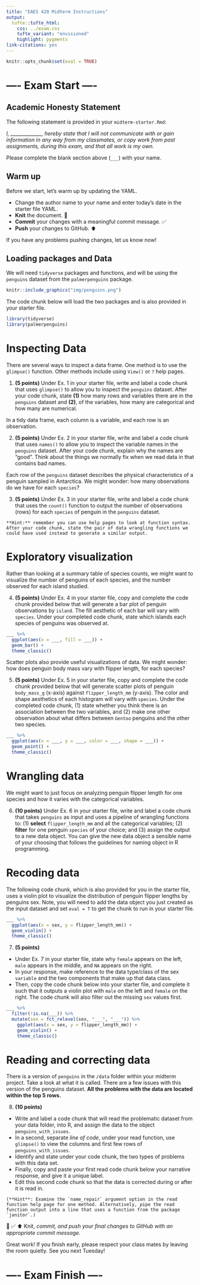 ```yaml
---
title: "EAES 420 Midterm Instructions"
output: 
  tufte::tufte_html:
    css: ../exam.css
    tufte_variant: "envisioned"
    highlight: pygments
link-citations: yes
---
```


```r
knitr::opts_chunk$set(eval = TRUE)
```

# ---- Exam Start ----

## Academic Honesty Statement

The following statement is provided in your `midterm-starter.Rmd`:

*I, \_\_\_\_\_\_\_\_\_\_\_\_\_, hereby state that I will not communicate with or gain information in any way from my classmates, or copy work from past assignments, during this exam, and that all work is my own.*

Please complete the blank section above (`___`) with your name.

## Warm up

Before we start, let's warm up by updating the YAML.

-   Change the author name to your name and enter today's date in the starter file YAML.
-   **Knit** the document. 🧶
-   **Commit** your changes with a meaningful commit message. ✅
-   **Push** your changes to GitHub. ⬆️

If you have any problems pushing changes, let us know now!

## Loading packages and Data

We will need `tidyverse` packages and functions, and will be using the `penguins` dataset from the `palmerpenguins` package.

```r
knitr::include_graphics("img/penguins.png")
```

The code chunk below will load the two packages and is also provided in your starter file.

```r
library(tidyverse)
library(palmerpenguins)
```

# Inspecting Data

There are several ways to inspect a data frame.
One method is to use the `glimpse()` function.
Other methods include using `View()` or `?` help pages.

1.  **(5 points)** Under Ex. 1 in your starter file, write and label a code chunk that uses `glimpse()` to allow you to inspect the `penguins` dataset. After your code chunk, state **(1)** how many rows and variables there are in the `penguins` dataset and **(2)**, of the variables, how many are categorical and how many are numerical.

In a tidy data frame, each column is a variable, and each row is an observation.

2.  **(5 points)** Under Ex. 2 in your starter file, write and label a code chunk that uses `names()` to allow you to inspect the variable names in the `penguins` dataset. After your code chunk, explain why the names are "good". Think about the things we normally fix when we read data in that contains bad names.

Each row of the `penguins` dataset describes the physical characteristics of a penguin sampled in Antarctica.
We might wonder: how many observations do we have for each `species`?

3.  **(5 points)** Under Ex. 3 in your starter file, write and label a code chunk that uses the `count()` function to output the number of observations (rows) for each `species` of penguin in the `penguins` dataset.

```marginfigure
**Hint:** remember you can use help pages to look at function syntax.
After your code chunk, state the pair of data wrangling functions we could have used instead to generate a similar output.
```

# Exploratory visualization

Rather than looking at a summary table of species counts, we might want to visualize the number of penguins of each species, and the number observed for each island studied.

4.  **(5 points)** Under Ex. 4 in your starter file, copy and complete the code chunk provided below that will generate a bar plot of penguin observations by `island`. The fill aesthetic of each bar will vary with `species`. Under your completed code chunk, state which islands each species of penguins was observed at.

```r
___ %>% 
  ggplot(aes(x = ___, fill = ___)) +
  geom_bar() +
  theme_classic()
```

Scatter plots also provide useful visualizations of data.
We might wonder: how does penguin body mass vary with flipper length, for each species?

5.  **(5 points)** Under Ex. 5 in your starter file, copy and complete the code chunk provided below that will generate scatter plots of penguin `body_mass_g` (x-axis) against `flipper_length_mm` (y-axis). The color and shape aesthetics of each histogram will vary with `species`. Under the completed code chunk, (1) state whether you think there is an association between the two variables, and (2) make one other observation about what differs between `Gentoo` penguins and the other two species.

```r
___ %>% 
  ggplot(aes(x = ___, y = ___, color = ___, shape = ___)) +
  geom_point() +
  theme_classic()
```

# Wrangling data

We might want to just focus on analyzing penguin flipper length for one species and how it varies with the categorical variables.

6.  **(10 points)** Under Ex. 6 in your starter file, write and label a code chunk that takes `penguins` as input and uses a pipeline of wrangling functions to: (1) **select** `flipper_length_mm` and all the categorical variables; (2) **filter** for one penguin `species` of your choice; and (3) assign the output to a new data object. You can give the new data object a sensible name of your choosing that follows the guidelines for naming object in R programming.

# Recoding data

The following code chunk, which is also provided for you in the starter file, uses a violin plot to visualize the distribution of penguin flipper lengths by penguins sex.
Note, you will need to add the data object you just created as the input dataset and set `eval = T` to get the chunk to run in your starter file.

```r
___ %>% 
  ggplot(aes(x = sex, y = flipper_length_mm)) +
  geom_violin() +
  theme_classic()
```

7.  **(5 points)**

-   Under Ex. 7 in your starter file, state why `female` appears on the left, `male` appears in the middle, and `NA` appears on the right.
-   In your response, make reference to the data type/class of the sex `variable` and the two components that make up that data class.
-   Then, copy the code chunk below into your starter file, and complete it such that it outputs a violin plot with `male` on the left and `female` on the right. The code chunk will also filter out the missing `sex` values first.

```r
___ %>% 
  filter(!is.na(___)) %>% 
  mutate(sex = fct_relevel(sex, "___", "___")) %>% 
    ggplot(aes(x = sex, y = flipper_length_mm)) +
    geom_violin() +
    theme_classic()
```

# Reading and correcting data

There is a version of `penguins` in the `/data` folder within your midterm project.
Take a look at what it is called.
There are a few issues with this version of the penguins dataset.
**All the problems with the data are located within the top 5 rows.**

8.  **(10 points)**

-   Write and label a code chunk that will read the problematic dataset from your data folder, into R, and assign the data to the object `penguins_with_issues`.
-   In a second, separate *line of code*, under your read function, use `glimpse()` to view the columns and first few rows of `penguins_with_issues`.
-   Identify and state under your code chunk, the two types of problems with this data set.
-   Finally, copy and paste your first read code chunk below your narrative response, and give it a unique label.
-   Edit this second code chunk so that the data is corrected during or after it is read in.

```marginfigure
(**Hint**: Examine the `name_repair` argument option in the read function help page for one method. Alternatively, pipe the read function output into a line that uses a function from the package `janitor`.)
```

🧶 ✅ ⬆️ Knit, *commit, and push your final changes to GitHub with an appropriate commit message.*

Great work!
If you finish early, please respect your class mates by leaving the room quietly.
See you next Tuesday!

# ---- Exam Finish ----
